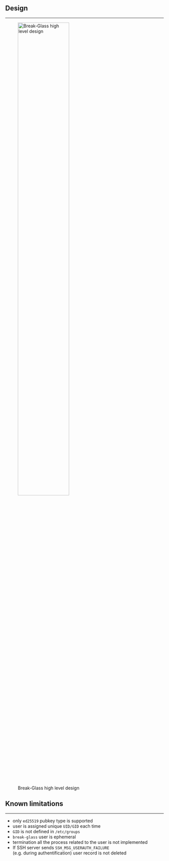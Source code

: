 ## Design

<hr>

:::{style="font-size: 100%;"}
![Break-Glass high level design](/src/images/break-glass-design.png){fig-align="center" #fig-break-glass-hl-design width=62%}
:::

<!-- For more details please read: [RFD: Break-Glass](https://blog.evgenii.us/RFDs/0001/) -->

<!-- ## Design -->

<!-- <hr> -->

<!-- ```bash -->
<!-- TODO -->
<!-- ``` -->

## Known limitations

<hr>

- only `ed25519` pubkey type is supported
- user is assigned unique `UID/GID` each time
- `GID` is not defined in `/etc/groups`
- `break-glass` user is ephemeral
- termination all the process related to the user is not implemented
- If SSH server sends `SSH_MSG_USERAUTH_FAILURE` \
  (e.g. during authentification) user record is not deleted

